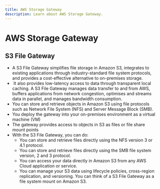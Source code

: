 ```yaml
---
title: AWS Storage Gateway
description: Learn about AWS Storage Gateway. 
---
```



# AWS Storage Gateway

## S3 File Gateway

- A S3 File Gateway simplifies file storage in Amazon S3, integrates to existing applications through industry-standard file system protocols, and provides a cost-effective alternative to on-premises storage.
-  It also provides low-latency access to data through transparent local caching. A S3 File Gateway manages data transfer to and from AWS, buffers applications from network congestion, optimises and streams data in parallel, and manages bandwidth consumption.
- You can store and retrieve objects in Amazon S3 using file protocols such as Network File System (NFS) and Server Message Block (SMB).
- You deploy the gateway into your on-premises environment as a virtual machine (VM)
- The gateway provides access to objects in S3 as files or file share mount points
- With the S3 File Gateway, you can do:
    - You can store and retrieve files directly using the NFS version 3 or 4.1 protocol.
    - You can store and retrieve files directly using the SMB file system version, 2 and 3 protocol.
    - You can access your data directly in Amazon S3 from any AWS Cloud application or service.
    - You can manage your S3 data using lifecycle policies, cross-region replication, and versioning. You can think of a S3 File Gateway as a file system mount on Amazon S3.

